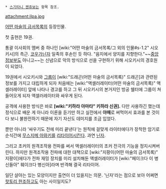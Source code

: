  * [[스기타니 젠쥬보]]는 항목 참조.

attachment:ilpa.jpg

[[어떤 마술의 금서목록]]의 등장인물.

첫 출현은 19권.

통괄 이사회의 멤버 중 하나인 [wiki:"어떤 마술의 금서목록/그 외의 인물#s-1.2" 시오키시]의 측근.
[[코우가]][[닌자]] 일족의 후손인 듯 하다.
"음지에서 양지를 지향한다."~~[[중앙정보부]]도 아니고~~는 신념으로 악의 방식으로 선을 구현하기 위해 시오키시의 경호원이 되었다.

19권에서 시오키시와 [[그룹]]이 [wiki:"드래곤(어떤 마술의 금서목록)" 드래곤]과 관련된 정보를 가지고 대립하게 되자 처음에는 [wiki:"액셀러레이터(어떤 마술의 금서목록)" 액셀러레이터] 앞에 나타나 경고를 하고 그 뒤 시오키시의 본거지인 방공 쉘터에 그룹이 쳐들어오게 되자 액셀러레이터와 싸우게 된다. 

공격에 사용한 방식은 바로 '''[wiki:"키하라 아마타" 키하라 신권].''' 다만 사용하긴 했는데 정식으로 배운 게 아니라 이론을 듣기만 하고 실전에서 '''야매'''로 써먹어서 효과를 본 것이다 보니 불완전하기 때문에 자기 자신도 데미지를 조금 입었다.

뿐만 아니라 '싸우기도 전에 미리 끝낸다'는 원칙에 걸맞게 라이터에다가 장착한 암기로 순식간에 [[무스지메 아와키]]를 [[리타이어]]시킨다. 과연 [[닌자]].

그리고 초커의 원격조작용 전파를 써서 액셀러레이터의 초커 전극의 기능을 정지시켜버린다.
하지만 원격조작용 전파에 대한 대책으로 [wiki:"지팡이(어떤 마술의 금서목록)" 지팡이]에다가 전파 재밍 장치를 미리 설치해둔 액셀러레이터가 [wiki:"페이크다 이 병신들아" 훼이크다 병신아]라며 반격해 결국 리타이어.

일단 살아는 있는 모양이지만 출연이 더 있을지는 의문. '닌자'라는 점으로 보아 어쩌면 [[핫토리 한조]]하고도 아는 사이일지도?
